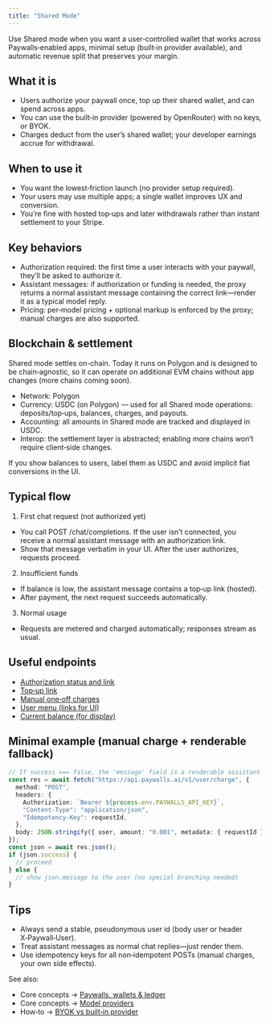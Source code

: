 ```yaml
---
title: "Shared Mode"
---
```


Use Shared mode when you want a user‑controlled wallet that works across Paywalls‑enabled apps, minimal setup (built‑in provider available), and automatic revenue split that preserves your margin.

## What it is

- Users authorize your paywall once, top up their shared wallet, and can spend across apps.
- You can use the built‑in provider (powered by OpenRouter) with no keys, or BYOK.
- Charges deduct from the user’s shared wallet; your developer earnings accrue for withdrawal.

## When to use it

- You want the lowest‑friction launch (no provider setup required).
- Your users may use multiple apps; a single wallet improves UX and conversion.
- You’re fine with hosted top‑ups and later withdrawals rather than instant settlement to your Stripe.

## Key behaviors

- Authorization required: the first time a user interacts with your paywall, they’ll be asked to authorize it.
- Assistant messages: if authorization or funding is needed, the proxy returns a normal assistant message containing the correct link—render it as a typical model reply.
- Pricing: per‑model pricing + optional markup is enforced by the proxy; manual charges are also supported.

## Blockchain & settlement

<Info>
  Shared mode settles on-chain. Today it runs on Polygon and is designed to be
  chain‑agnostic, so it can operate on additional EVM chains without app changes
  (more chains coming soon).
</Info>

- Network: Polygon
- Currency: USDC (on Polygon) — used for all Shared mode operations: deposits/top‑ups, balances, charges, and payouts.
- Accounting: all amounts in Shared mode are tracked and displayed in USDC.
- Interop: the settlement layer is abstracted; enabling more chains won’t require client‑side changes.

<Note>
  If you show balances to users, label them as USDC and avoid implicit fiat
  conversions in the UI.
</Note>

## Typical flow

1. First chat request (not authorized yet)

- You call POST /chat/completions. If the user isn’t connected, you receive a normal assistant message with an authorization link.
- Show that message verbatim in your UI. After the user authorizes, requests proceed.

2. Insufficient funds

- If balance is low, the assistant message contains a top‑up link (hosted).
- After payment, the next request succeeds automatically.

3. Normal usage

- Requests are metered and charged automatically; responses stream as usual.

## Useful endpoints

- [Authorization status and link](/api-reference/user/connect/get)
- [Top‑up link](/api-reference/user/balance/topup/get)
- [Manual one‑off charges](/api-reference/user/charge/post)
- [User menu (links for UI)](/api-reference/user/menu/get)
- [Current balance (for display)](/api-reference/user/balance/get)

## Minimal example (manual charge + renderable fallback)

```ts
// If success === false, the 'message' field is a renderable assistant message (auth/top‑up link).
const res = await fetch("https://api.paywalls.ai/v1/user/charge", {
  method: "POST",
  headers: {
    Authorization: `Bearer ${process.env.PAYWALLS_API_KEY}`,
    "Content-Type": "application/json",
    "Idempotency-Key": requestId,
  },
  body: JSON.stringify({ user, amount: "0.001", metadata: { requestId } }),
});
const json = await res.json();
if (json.success) {
  // proceed
} else {
  // show json.message to the user (no special branching needed)
}
```

## Tips

- Always send a stable, pseudonymous user id (body user or header X‑Paywall‑User).
- Treat assistant messages as normal chat replies—just render them.
- Use idempotency keys for all non‑idempotent POSTs (manual charges, your own side effects).

See also:

- Core concepts → [Paywalls, wallets & ledger](/core-concepts/paywalls-wallets-ledger)
- Core concepts → [Model providers](/core-concepts/model-providers)
- How‑to → [BYOK vs built‑in provider](/how-to-guides/byok-vs-built-in-provider)
